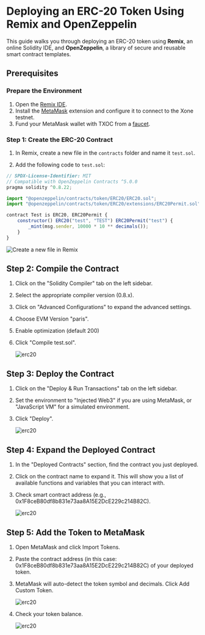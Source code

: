 # Deploying an ERC-20 Token Using Remix and OpenZeppelin

This guide walks you through deploying an ERC-20 token using **Remix**, an online Solidity IDE, and **OpenZeppelin**, a library of secure and reusable smart contract templates. 

## Prerequisites

### Prepare the Environment
1. Open the [Remix IDE](https://remix.ethereum.org).
2. Install the [MetaMask](https://metamask.io/) extension and configure it to connect to the Xone testnet.
3. Fund your MetaMask wallet with TXOC from a [faucet]().

### Step 1: Create the ERC-20 Contract

1. In Remix, create a new file in the `contracts` folder and name it `test.sol`.

2. Add the following code to `test.sol`:
``` js copy
// SPDX-License-Identifier: MIT
// Compatible with OpenZeppelin Contracts ^5.0.0
pragma solidity ^0.8.22;

import "@openzeppelin/contracts/token/ERC20/ERC20.sol";
import "@openzeppelin/contracts/token/ERC20/extensions/ERC20Permit.sol";

contract Test is ERC20, ERC20Permit {
    constructor() ERC20("test", "TEST") ERC20Permit("test") {
        _mint(msg.sender, 10000 * 10 ** decimals());
    }
}

```

   ![Create a new file in Remix](public/images/erc20_0.png)

## Step 2: Compile the Contract

1. Click on the "Solidity Compiler" tab on the left sidebar.

2. Select the appropriate compiler version (0.8.x).

3. Click on "Advanced Configurations" to expand the advanced settings.

4. Choose EVM Version "paris".

5. Enable optimization (default 200)

6. Click "Compile test.sol".

   ![erc20](public/images/erc20_1.png)

## Step 3: Deploy the Contract

1. Click on the "Deploy & Run Transactions" tab on the left sidebar.

2. Set the environment to "Injected Web3" if you are using MetaMask, or "JavaScript VM" for a simulated environment.

3. Click "Deploy".

   ![erc20](public/images/erc20_2.png)

## Step 4: Expand the Deployed Contract

1. In the "Deployed Contracts" section, find the contract you just deployed.

2. Click on the contract name to expand it. This will show you a list of available functions and variables that you can interact with.

3. Check smart contract address (e.g., 0x1F8ceB80df8b831e73aa8A15E2DcE229c214B82C).

   ![erc20](public/images/erc20_3.png)

## Step 5: Add the Token to MetaMask

1. Open MetaMask and click Import Tokens.

2. Paste the contract address (in this case: 0x1F8ceB80df8b831e73aa8A15E2DcE229c214B82C) of your deployed token.

3. MetaMask will auto-detect the token symbol and decimals. Click Add Custom Token.

   ![erc20](public/images/erc20_4.png)

4. Check your token balance.

    ![erc20](public/images/erc20_5.png)
